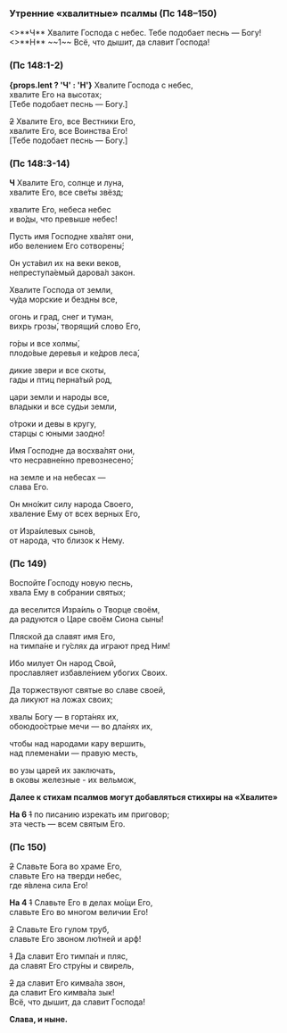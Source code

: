 <span id="utrenniePsalmi" />

### Утренние «хвалитные» псалмы (Пс 148–150)

<If condition={props.lent}>
    <>**Ч** Хвалите Господа с небес. Тебе подобает песнь — Богу!</>
</If>
<If condition={!props.lent}>
    <>**Н** ~~1~~ Всё, что дышит, да славит Господа!</>
</If>

### (Пс 148:1-2)

**{props.lent ? 'Ч' : 'Н'}** Хвалите Господа с небес,  
хвалите Его на высотах;  
<R>[</R>Тебе подобает песнь — Богу.<R>]</R>

~~2~~ Хвалите Его, все Вестники Его,  
хвалите Его, все Воинства Его!  
<R>[</R>Тебе подобает песнь — Богу.<R>]</R>

### (Пс 148:3-14)

**Ч** Хвалите Его, солнце и луна,  
хвалите Его, все све́ты звёзд;

хвалите Его, небеса небес  
и во́ды, что превыше небес!

Пусть имя Господне хва́лят они,  
ибо велением Его сотворены́;

Он уста́вил их на веки веков,  
непреступа́емый дарова́л закон.

Хвалите Господа от земли,  
чу́да морские и бездны все,

огонь и град, снег и туман,  
вихрь грозы́, творящий слово Его,

го́ры и все холмы́,  
плодо́вые деревья и ке́дров леса́,

дикие звери и все скоты,  
гады и птиц перна́тый род,

цари земли и народы все,  
владыки и все судьи земли,

о́троки и девы в кругу,  
старцы с юными заодно́!

Имя Господне да восхва́лят они,  
что несравне́нно превознесено́;

на земле и на небесах —  
слава Его.

Он мно́жит силу народа Своего,  
хваление Ему от всех верных Его,

от Изра́илевых сыно́в,  
от народа, что близок к Нему.

### (Пс 149)

Воспойте Господу новую песнь,  
хвала Ему в собрании святых;

да веселится Изра́иль о Творце своём,  
да радуются о Царе своём Сиона сыны!

Пляской да славят имя Его,  
на тимпа́не и гу́слях да играют пред Ним!

Ибо милует Он народ Свой,  
прославляет избавле́нием убогих Своих.

Да торжествуют святые во славе своей,  
да ликуют на ложах своих;

хвалы Богу — в горта́нях их,  
обоюдоо́стрые мечи — во дла́нях их,

чтобы над народами кару вершить,  
над племена́ми — правую месть,

во узы царей их заключать,  
в оковы железные - их вельмож,

**Далее к стихам псалмов могут добавляться стихиры на «Хвалите»**

**На 6** ~~1~~ по писанию изрекать им приговор;  
эта честь — всем святым Его.

### (Пс 150)

~~2~~ Славьте Бога во храме Его,  
славьте Его на тверди небес,  
где я́влена сила Его!

**На 4** ~~1~~ Славьте Его в делах мо́щи Его,  
славьте Его во многом величии Его!

~~2~~ Славьте Его гулом труб,  
славьте Его звоном лю́тней и арф!

~~1~~ Да славит Его тимпа́н и пляс,  
 да славят Его стру́ны и свирель,

~~2~~ да славит Его кимва́ла звон,  
да славит Его кимва́ла зык!  
Всё, что дышит, да славит Господа!

**Слава, и ныне.**
